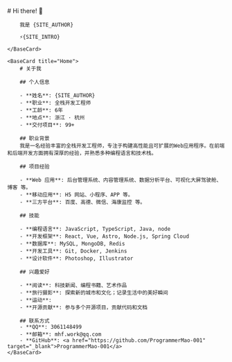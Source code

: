 
<BaseLayout title="Home">
    <BaseCard title="Home">
        # Hi there! 👋

        我是 {SITE_AUTHOR}️

        ⚡️{SITE_INTRO}

    </BaseCard>

    <BaseCard title="Home">
        # 关于我

        ## 个人信息

        - **姓名**: {SITE_AUTHOR}
        - **职业**: 全栈开发工程师
        - **工龄**: 6年
        - **地点**: 浙江 · 杭州
        - **交付项目**: 99+

        ## 职业背景
        我是一名经验丰富的全栈开发工程师，专注于构建高性能且可扩展的Web应用程序。在前端和后端开发方面拥有深厚的经验，并熟悉多种编程语言和技术栈。

        ## 项目经验

        - **Web 应用**: 后台管理系统、内容管理系统、数据分析平台、可视化大屏驾驶舱、博客 等。
        - **移动应用**: H5 网站、小程序、APP 等。
        - **三方平台**: 百度、高德、微信、海康监控 等。

        ## 技能

        - **编程语言**: JavaScript, TypeScript, Java, node
        - **开发框架**: React, Vue, Astro, Node.js, Spring Cloud
        - **数据库**: MySQL, MongoDB, Redis
        - **开发工具**: Git, Docker, Jenkins
        - **设计软件**: Photoshop, Illustrator

        ## 兴趣爱好

        - **阅读**: 科技新闻、编程书籍、艺术作品
        - **旅行摄影**: 探索新的城市和文化；记录生活中的美好瞬间
        - **运动**:
        - **开源贡献**: 参与多个开源项目，贡献代码和文档

        ## 联系方式
        - **QQ**: 3061148499
        - **邮箱**: mhf.work@qq.com
        - **GitHub**: <a href="https://github.com/ProgrammerMao-001" target="_blank">ProgrammerMao-001</a>
    </BaseCard>
</BaseLayout>
